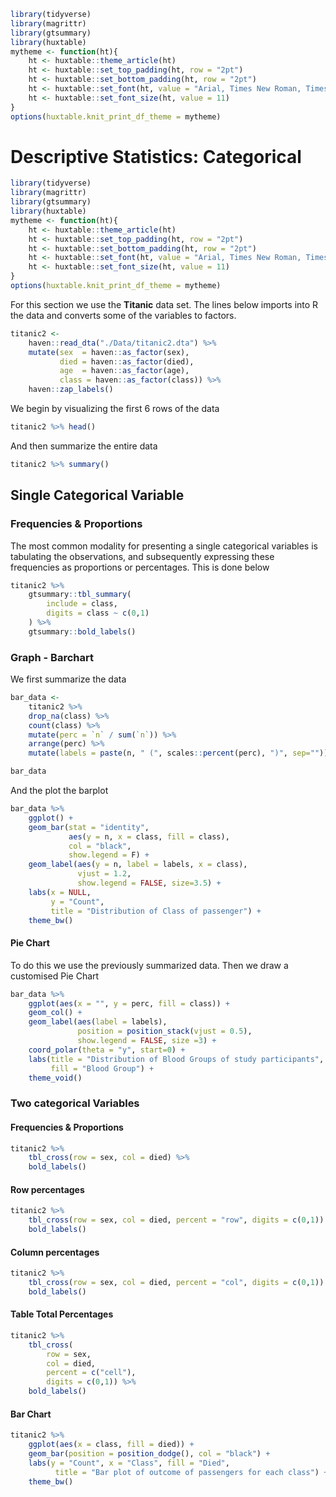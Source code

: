 ```r
library(tidyverse)
library(magrittr)
library(gtsummary)
library(huxtable)
mytheme <- function(ht){
    ht <- huxtable::theme_article(ht)
    ht <- huxtable::set_top_padding(ht, row = "2pt")
    ht <- huxtable::set_bottom_padding(ht, row = "2pt")
    ht <- huxtable::set_font(ht, value = "Arial, Times New Roman, Times, Serif")
    ht <- huxtable::set_font_size(ht, value = 11)
}
options(huxtable.knit_print_df_theme = mytheme)
```

# Descriptive Statistics: Categorical

```r
library(tidyverse)
library(magrittr)
library(gtsummary)
library(huxtable)
mytheme <- function(ht){
    ht <- huxtable::theme_article(ht)
    ht <- huxtable::set_top_padding(ht, row = "2pt")
    ht <- huxtable::set_bottom_padding(ht, row = "2pt")
    ht <- huxtable::set_font(ht, value = "Arial, Times New Roman, Times, Serif")
    ht <- huxtable::set_font_size(ht, value = 11)
}
options(huxtable.knit_print_df_theme = mytheme)
```

For this section we use the __Titanic__ data set. The lines below imports into R the data and converts some of the variables to factors. 
 
```r
titanic2 <-  
    haven::read_dta("./Data/titanic2.dta") %>% 
    mutate(sex  = haven::as_factor(sex),
           died = haven::as_factor(died),
           age  = haven::as_factor(age),
           class = haven::as_factor(class)) %>% 
    haven::zap_labels()
```

We begin by visualizing the first 6 rows of the data 

```r
titanic2 %>% head()
```

And then summarize the entire  data

```r
titanic2 %>% summary()
```

## Single Categorical Variable

### Frequencies & Proportions

The most common modality for presenting a single categorical variables is tabulating the observations, and subsequently expressing these frequencies as proportions or percentages. This is done below   

```r
titanic2 %>% 
    gtsummary::tbl_summary(
        include = class,
        digits = class ~ c(0,1)
    ) %>% 
    gtsummary::bold_labels()
```

### Graph - Barchart

We first summarize the data

```r
bar_data <-
    titanic2 %>% 
    drop_na(class) %>% 
    count(class) %>% 
    mutate(perc = `n` / sum(`n`)) %>% 
    arrange(perc) %>%
    mutate(labels = paste(n, " (", scales::percent(perc), ")", sep=""))

bar_data
```

And the plot the barplot

```r
bar_data %>% 
    ggplot() +
    geom_bar(stat = "identity", 
             aes(y = n, x = class, fill = class), 
             col = "black", 
             show.legend = F) +
    geom_label(aes(y = n, label = labels, x = class), 
               vjust = 1.2,
               show.legend = FALSE, size=3.5) +
    labs(x = NULL, 
         y = "Count", 
         title = "Distribution of Class of passenger") +
    theme_bw()
```

#### Pie Chart

To do this we use the previously summarized data. Then we draw a customised Pie Chart

```r
bar_data %>% 
    ggplot(aes(x = "", y = perc, fill = class)) +
    geom_col() +
    geom_label(aes(label = labels),
               position = position_stack(vjust = 0.5),
               show.legend = FALSE, size =3) +
    coord_polar(theta = "y", start=0) +
    labs(title = "Distribution of Blood Groups of study participants",
         fill = "Blood Group") +
    theme_void()
```



### Two categorical Variables

#### Frequencies & Proportions

```r
titanic2 %>% 
    tbl_cross(row = sex, col = died) %>% 
    bold_labels()
```

#### Row percentages


```r
titanic2 %>% 
    tbl_cross(row = sex, col = died, percent = "row", digits = c(0,1)) %>% 
    bold_labels()
```

#### Column percentages

```r
titanic2 %>% 
    tbl_cross(row = sex, col = died, percent = "col", digits = c(0,1)) %>% 
    bold_labels()
```

#### Table Total Percentages
```r
titanic2 %>% 
    tbl_cross(
        row = sex, 
        col = died, 
        percent = c("cell"), 
        digits = c(0,1)) %>% 
    bold_labels()
```

#### Bar Chart

```r
titanic2 %>% 
    ggplot(aes(x = class, fill = died)) +
    geom_bar(position = position_dodge(), col = "black") +
    labs(y = "Count", x = "Class", fill = "Died",
          title = "Bar plot of outcome of passengers for each class") +
    theme_bw()
```









